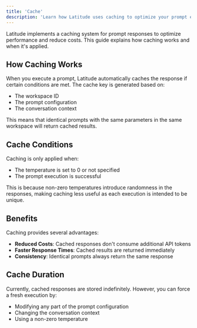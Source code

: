 ```yaml
---
title: 'Cache'
description: 'Learn how Latitude uses caching to optimize your prompt executions'
---
```


Latitude implements a caching system for prompt responses to optimize performance and reduce costs. This guide explains how caching works and when it's applied.

## How Caching Works

When you execute a prompt, Latitude automatically caches the response if certain conditions are met. The cache key is generated based on:

- The workspace ID
- The prompt configuration
- The conversation context

This means that identical prompts with the same parameters in the same workspace will return cached results.

## Cache Conditions

Caching is only applied when:

- The temperature is set to 0 or not specified
- The prompt execution is successful

This is because non-zero temperatures introduce randomness in the responses, making caching less useful as each execution is intended to be unique.

## Benefits

Caching provides several advantages:

- **Reduced Costs**: Cached responses don't consume additional API tokens
- **Faster Response Times**: Cached results are returned immediately
- **Consistency**: Identical prompts always return the same response

## Cache Duration

Currently, cached responses are stored indefinitely. However, you can force a fresh execution by:

- Modifying any part of the prompt configuration
- Changing the conversation context
- Using a non-zero temperature